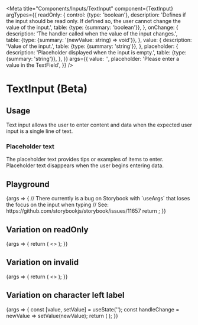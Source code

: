 
<Meta
  title="Components/Inputs/TextInput"
  component={TextInput}
  argTypes={{
    readOnly: {
      control: {type: 'boolean'},
      description:
        'Defines if the input should be read only. If defined so, the user cannot change the value of the input.',
      table: {type: {summary: 'boolean'}},
    },
    onChange: {
      description: 'The handler called when the value of the input changes.',
      table: {type: {summary: '(newValue: string) => void'}},
    },
    value: {
      description: 'Value of the input.',
      table: {type: {summary: 'string'}},
    },
    placeholder: {
      description: 'Placeholder displayed when the input is empty.',
      table: {type: {summary: 'string'}},
    },
  }}
  args={{
    value: '',
    placeholder: 'Please enter a value in the TextField',
  }}
/>

# TextInput (Beta)

## Usage

Text input allows the user to enter content and data when the expected user input is a single line of text.

### Placeholder text

The placeholder text provides tips or examples of items to enter. Placeholder text disappears when the user begins entering data.

## Playground

<Canvas>
  <Story name="Standard">
    {args => {
      // There currently is a bug on Storybook with `useArgs` that loses the focus on the input when typing
      // See: https://github.com/storybookjs/storybook/issues/11657
      return <TextInput {...args} />;
    }}
  </Story>
</Canvas>

<ArgsTable story="Standard" />

## Variation on readOnly

<Canvas>
  <Story name="ReadOnly">
    {args => {
      return (
        <>
          <TextInput {...args} readOnly={false} />
          <TextInput {...args} readOnly={true} />
        </>
      );
    }}
  </Story>
</Canvas>

## Variation on invalid

<Canvas>
  <Story name="Invalid">
    {args => {
      return (
        <>
          <TextInput {...args} invalid={false} />
          <TextInput {...args} invalid={true} />
        </>
      );
    }}
  </Story>
</Canvas>

## Variation on character left label

<Canvas>
  <Story name="Character left label">
    {args => {
      const [value, setValue] = useState('');
      const handleChange = newValue => setValue(newValue);
      return (
        <TextInput
          placeholder="Type here to update the character left label"
          value={value}
          onChange={handleChange}
          characterLeftLabel={`${250 - value.length} characters left`}
        />
      );
    }}
  </Story>
</Canvas>
